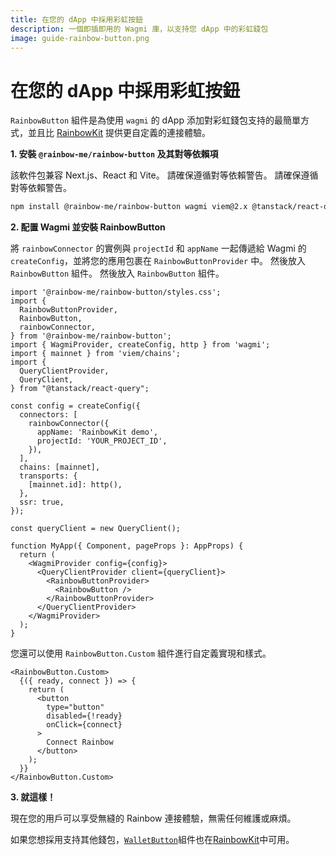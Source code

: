```yaml
---
title: 在您的 dApp 中採用彩虹按鈕
description: 一個即插即用的 Wagmi 庫，以支持您 dApp 中的彩虹錢包
image: guide-rainbow-button.png
---
```


# 在您的 dApp 中採用彩虹按鈕

`RainbowButton` 組件是為使用 `wagmi` 的 dApp 添加對彩虹錢包支持的最簡單方式，並且比 [RainbowKit](https://www.rainbowkit.com/docs/installation) 提供更自定義的連接體驗。

**1. 安裝 `@rainbow-me/rainbow-button` 及其對等依賴項**

該軟件包兼容 Next.js、React 和 Vite。 請確保遵循對等依賴警告。 請確保遵循對等依賴警告。

```bash
npm install @rainbow-me/rainbow-button wagmi viem@2.x @tanstack/react-query
```

**2. 配置 Wagmi 並安裝 RainbowButton**

將 `rainbowConnector` 的實例與 `projectId` 和 `appName` 一起傳遞給 Wagmi 的 `createConfig`，並將您的應用包裹在 `RainbowButtonProvider` 中。 然後放入 `RainbowButton` 組件。 然後放入 `RainbowButton` 組件。

```tsx
import '@rainbow-me/rainbow-button/styles.css';
import {
  RainbowButtonProvider,
  RainbowButton,
  rainbowConnector,
} from '@rainbow-me/rainbow-button';
import { WagmiProvider, createConfig, http } from 'wagmi';
import { mainnet } from 'viem/chains';
import {
  QueryClientProvider,
  QueryClient,
} from "@tanstack/react-query";

const config = createConfig({
  connectors: [
    rainbowConnector({
      appName: 'RainbowKit demo',
      projectId: 'YOUR_PROJECT_ID',
    }),
  ],
  chains: [mainnet],
  transports: {
    [mainnet.id]: http(),
  },
  ssr: true,
});

const queryClient = new QueryClient();

function MyApp({ Component, pageProps }: AppProps) {
  return (
    <WagmiProvider config={config}>
      <QueryClientProvider client={queryClient}>
        <RainbowButtonProvider>
          <RainbowButton />
        </RainbowButtonProvider>
      </QueryClientProvider>
    </WagmiProvider>
  );
}
```

您還可以使用 `RainbowButton.Custom` 組件進行自定義實現和樣式。

```tsx
<RainbowButton.Custom>
  {({ ready, connect }) => {
    return (
      <button
        type="button"
        disabled={!ready}
        onClick={connect}
      >
        Connect Rainbow
      </button>
    );
  }}
</RainbowButton.Custom>
```

**3. 就這樣！**

現在您的用戶可以享受無縫的 Rainbow 連接體驗，無需任何維護或麻煩。

如果您想採用支持其他錢包，[`WalletButton`](https://www.rainbowkit.com/docs/wallet-button)組件也在[RainbowKit](https://www.rainbowkit.com/docs/installation)中可用。
